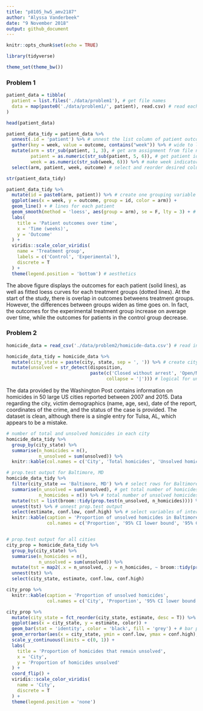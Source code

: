 ```yaml
---
title: "p8105_hw5_amv2187"
author: "Alyssa Vanderbeek"
date: "9 November 2018"
output: github_document
---
```


```r
knitr::opts_chunk$set(echo = TRUE)

library(tidyverse)

theme_set(theme_bw())
```

### Problem 1

```r
patient_data = tibble(
  patient = list.files('./data/problem1'), # get file names
  data = map(paste0('./data/problem1/', patient), read.csv) # read each file as list entry in column
)

head(patient_data)

patient_data_tidy = patient_data %>%
  unnest(.id = 'patient') %>% # unnest the list column of patient outcomes
  gather(key = week, value = outcome, contains("week")) %>% # wide to long
  mutate(arm = str_sub(patient, 1, 3), # get arm assignment from file name
         patient = as.numeric(str_sub(patient, 5, 6)), # get patient id from file name
         week = as.numeric(str_sub(week, 6))) %>% # make week indicator single numeric value
  select(arm, patient, week, outcome) # select and reorder desired columns

str(patient_data_tidy)

```

```r
patient_data_tidy %>%
  mutate(id = paste0(arm, patient)) %>% # create one grouping variable of arm assignment and patient id within that arm
  ggplot(aes(x = week, y = outcome, group = id, color = arm)) +
  geom_line() + # lines for each patient
  geom_smooth(method = 'loess', aes(group = arm), se = F, lty = 3) + # fit smoothed curves for each trt group
  labs(
    title = 'Patient outcomes over time',
    x = 'Time (weeks)',
    y = 'Outcome'
  ) + 
  viridis::scale_color_viridis(
    name = 'Treatment group',
    labels = c('Control', 'Experimental'),
    discrete = T
  ) +
  theme(legend.position = 'bottom') # aesthetics
```

The above figure displays the outcomes for each patient (solid lines), as well as fitted loess curves for each treatment groups (dotted lines). At the start of the study, there is overlap in outcomes betweens treatment groups. However, the differences between groups widen as time goes on. In fact, the outcomes for the experimental treatment group increase on average over time, while the outcomes for patients in the control group decrease. 



### Problem 2

```r
homicide_data = read_csv('./data/problem2/homicide-data.csv') # read in data

homicide_data_tidy = homicide_data %>%
  mutate(city_state = paste(city, state, sep = ', ')) %>% # create city_state variable
  mutate(unsolved = str_detect(disposition, 
                               paste(c('Closed without arrest', 'Open/No arrest'), 
                                     collapse = '|'))) # logical for unsolved yes/no
```

The data provided by the Washington Post contains information on homicides in 50 large US cities reported between 2007 and 2015. Data regarding the city, victim demographics (name, age, sex), date of the report, coordinates of the crime, and the status of the case is provided. The dataset is clean, although there is a single entry for Tulsa, AL, which appears to be a mistake. 

```r
# number of total and unsolved homicides in each city
homicide_data_tidy %>%
  group_by(city_state) %>% 
  summarise(n_homicides = n(),
            n_unsolved = sum(unsolved)) %>%
  knitr::kable(col.names = c('City', 'Total homicides', 'Unsolved homicides'))

# prop.test output for Baltimore, MD
homicide_data_tidy %>%
  filter(city_state == 'Baltimore, MD') %>% # select rows for Baltimore, MD only
  summarise(n_unsolved = sum(unsolved), # get total number of homicides
            n_homicides = n()) %>% # total number of unsolved homicides
  mutate(tst = list(broom::tidy(prop.test(n_unsolved, n_homicides)))) %>% # perform prop.test and save output as new column
  unnest(tst) %>% # unnest prop.test output
  select(estimate, conf.low, conf.high) %>% # select variables of interest
  knitr::kable(caption = 'Proportion of unsolved homicides in Baltimore, MD',
               col.names = c('Proportion', '95% CI lower bound', '95% CI upper bound'))


# prop.test output for all cities
city_prop = homicide_data_tidy %>%
  group_by(city_state) %>% 
  summarise(n_homicides = n(),
            n_unsolved = sum(unsolved)) %>%
  mutate(tst = map2(.x = n_unsolved, .y = n_homicides, ~ broom::tidy(prop.test(.x, n = .y)))) %>% 
  unnest(tst) %>%
  select(city_state, estimate, conf.low, conf.high)

city_prop %>% 
  knitr::kable(caption = 'Proportion of unsolved homicides',
               col.names = c('City', 'Proportion', '95% CI lower bound', '95% CI upper bound'))
```

```r
city_prop %>%
  mutate(city_state = fct_reorder(city_state, estimate, desc = T)) %>% # order cities by percent of homicides that are unsolved
  ggplot(aes(x = city_state, y = estimate, color)) +
  geom_bar(stat = 'identity', color = 'black', fill = 'grey') + # bar plot
  geom_errorbar(aes(x = city_state, ymin = conf.low, ymax = conf.high), width = 0.5) +
  scale_y_continuous(limits = c(0, 1)) +
  labs(
    title = 'Proportion of homicides that remain unsolved',
    x = 'City',
    y = 'Proportion of homicides unsolved'
  ) +
  coord_flip() +
  viridis::scale_color_viridis(
    name = 'City',
    discrete = T
  ) +
  theme(legend.position = 'none')
```

